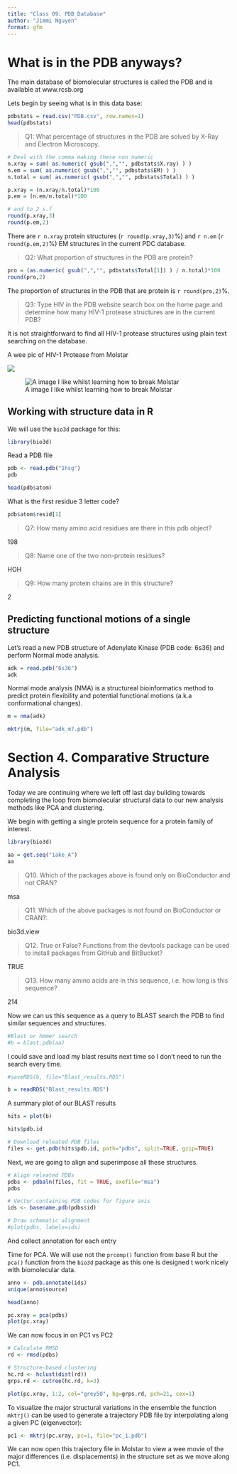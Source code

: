 ```yaml
---
title: "Class 09: PDB Database"
author: "Jimmi Nguyen"
format: gfm
---
```

# What is in the PDB anyways?

The main database of biomolecular structures is called the PDB and is available at www.rcsb.org

Lets begin by seeing what is in this data base:

```r
pdbstats = read.csv("PDB.csv", row.names=1)
head(pdbstats)
```

>Q1: What percentage of structures in the PDB are solved by X-Ray and Electron Microscopy.

```r
# Deal with the comma making these non numeric
n.xray = sum( as.numeric( gsub(",","", pdbstats$X.ray) ) )
n.em = sum( as.numeric( gsub(",","", pdbstats$EM) ) )
n.total = sum( as.numeric( gsub(",","", pdbstats$Total) ) )

p.xray = (n.xray/n.total)*100
p.em = (n.em/n.total)*100

# and to 2 s.f
round(p.xray,3)
round(p.em,2)

```

There are `r n.xray` protein structures (`r round(p.xray,3)`%) and `r n.em` (`r round(p.em,2)`%) EM structures in the current PDC database.

>Q2: What proportion of structures in the PDB are protein?

```r
pro = (as.numeric( gsub(",","", pdbstats$Total[1]) ) / n.total)*100
round(pro,2)
```
The proportion of structures in the PDB that are protein is `r round(pro,2)`%.

>Q3: Type HIV in the PDB website search box on the home page and determine how many HIV-1 protease structures are in the current PDB?

It is not straightforward to find all HIV-1 protease structures using plain text searching on the database.

A wee pic of HIV-1 Protease from Molstar

![](1HSG.png)

![A image I like whilst learning how to break Molstar](1HSG.png)

## Working with structure data in R

We will use the `bio3d` package for this:

```r
library(bio3d)
```

Read a PDB file

```r
pdb <- read.pdb("1hsg")
pdb
```

```r
head(pdb$atom)
```

What is the first residue 3 letter code?

```r
pdb$atom$resid[1]
```

>Q7: How many amino acid residues are there in this pdb object? 

198

>Q8: Name one of the two non-protein residues? 

HOH

>Q9: How many protein chains are in this structure? 

2

## Predicting functional motions of a single structure

Let's read a new PDB structure of Adenylate Kinase (PDB code: 6s36) and perform Normal mode analysis.

```r
adk = read.pdb("6s36")
adk
```

Normal mode analysis (NMA) is a structureal bioinformatics method to predict protein flexibility and potential functional motions (a.k.a conformational changes).

```r
m = nma(adk)
```

```r
mktrj(m, file="adk_m7.pdb")
```

# Section 4. Comparative Structure Analysis

Today we are continuing where we left off last day building towards completing the loop from biomolecular structural data to our new analysis methods like PCA and clustering.

We begin with getting a single protein sequence for a protein family of interest.

```r
library(bio3d)

aa = get.seq("1ake_A")
aa
```

>Q10. Which of the packages above is found only on BioConductor and not CRAN? 

msa

>Q11. Which of the above packages is not found on BioConductor or CRAN?: 

bio3d.view

>Q12. True or False? Functions from the devtools package can be used to install packages from GitHub and BitBucket? 

TRUE


>Q13. How many amino acids are in this sequence, i.e. how long is this sequence? 

214

Now we can us this sequence as a query to BLAST search the PDB to find similar sequences and structures.

```r
#Blast or hmmer search
#b = blast.pdb(aa)
```

I could save and load my blast results next time so I don't need to run the search every time.

```r
#saveRDS(b, file="Blast_results.RDS")
```

```r
b = readRDS("Blast_results.RDS")
```

A summary plot of our BLAST results
```r
hits = plot(b)
```

```r
hits$pdb.id
```

```r
# Download releated PDB files
files <- get.pdb(hits$pdb.id, path="pdbs", split=TRUE, gzip=TRUE)
```

Next, we are going to align and superimpose all these structures.

```r
# Align releated PDBs
pdbs <- pdbaln(files, fit = TRUE, exefile="msa")
pdbs
```

```r
# Vector containing PDB codes for figure axis
ids <- basename.pdb(pdbs$id)

# Draw schematic alignment
#plot(pdbs, labels=ids)
```

And collect annotation for each entry

Time for PCA. We will use not the `prcomp()` function from base R but the `pca()` function from the `bio3d` package as this one is designed t work nicely with biomolecular data.

```r
anno <- pdb.annotate(ids)
unique(anno$source)
```

```r
head(anno)
```

```r
pc.xray = pca(pdbs)
plot(pc.xray)
```

We can now focus in on PC1 vs PC2

```r
# Calculate RMSD
rd <- rmsd(pdbs)

# Structure-based clustering
hc.rd <- hclust(dist(rd))
grps.rd <- cutree(hc.rd, k=3)

plot(pc.xray, 1:2, col="grey50", bg=grps.rd, pch=21, cex=1)
```

To visualize the major structural variations in the ensemble the function `mktrj()` can be used to generate a trajectory PDB file by interpolating along a given PC (eigenvector):

```r
pc1 <- mktrj(pc.xray, pc=1, file="pc_1.pdb")
```

We can now open this trajectory file in Molstar to view a wee movie of the major differences (i.e. displacements) in the structure set as we move along PC1.





